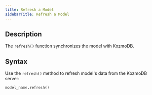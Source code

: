 ```yaml
---
title: Refresh a Model
sidebarTitle: Refresh a Model
---
```


## Description

The `refresh()` function synchronizes the model with KozmoDB.

## Syntax

Use the `refresh()` method to refresh model's data from the KozmoDB server:

```python
model_name.refresh()
```
